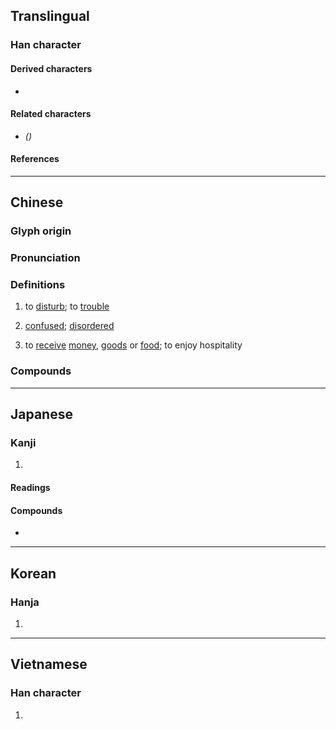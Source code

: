 {{also|扰}}
{{character info}}
==Translingual==

===Han character===
{{Han char|rn=64|rad=手|as=15|sn=18|four=51047|canj=QMBE|ids=⿰扌憂}}

====Derived characters====
* {{l|mul|[[𡅒]]}}

====Related characters====
* {{l|mul|[[扰]]}} ''({{w|Simplified Chinese}})''

====References====
{{Han ref|kx=0461.280|dkj=12920|dj=0810.340|hdz=31979.100|uh=64FE}}

----

==Chinese==
{{zh-forms|s=扰}}

===Glyph origin===
{{Han etym}}

===Pronunciation===
{{zh-pron
|m=rǎo
|c=jiu2,jiu5
|h=gd=yau3
|md=
|mn=xm,qz,tp:liáu/zz,kh:jiáu/xm:lā/qz:lǎ
|mn-t=riao2/riou2
|mn-t_note=riao2 - Shantou; riou2 - Chaozhou
|w=
|mc=y
|oc=y
|cat=v
}}

===Definitions===
{{zh-hanzi}}

# to [[disturb]]; to [[trouble]]
# {{lb|zh|literary}} [[confused]]; [[disordered]]
# {{lb|zh|polite}} to [[receive]] [[money]], [[good]]s or [[food]]; to enjoy hospitality

===Compounds===
{{zh-der|干擾|喧擾|叨擾|困擾|取擾|庸人自擾|亂擾擾|勾擾|不堪其擾|兵廚之擾|侵擾|㑳擾|性騷擾|干擾素|意擾心愁|告擾|俶擾|厚擾|奉擾|不勝其擾|不擾|兵戈擾攘|恇擾|攪擾|擾流器|擾動|相擾|擾擾|擾害|擾亂|痰火擾心|撓擾|打擾|有擾|擾民|科擾|煩擾|擾人|滋擾|撞擾|擾攘|暴力滋擾|搔擾|擾人清夢|生事擾民|自擾|馴擾|紛擾|雲擾|驚擾|聒擾|道擾|阻擾|纏擾|竄擾|討擾|騷擾|自相驚擾|糟擾}}

----

==Japanese==

===Kanji===
{{ja-kanji|grade=|rs=手15}}

# {{rfdef|ja|sort=手15}}

====Readings====
{{ja-readings
|goon=にょう
|kanon=じょう
|kun=みだ-れる, わずら-わし.い
}}

====Compounds====
* {{ja-r|動擾|どうじょう|gloss=[[motional]] [[disturbance]]}}

----

==Korean==

===Hanja===
{{ko-hanja|hangeul=요|eumhun=|rv=yo|mr=yo|y=yo}}

# {{rfdef|ko|sort=手15}}

----

==Vietnamese==

===Han character===
{{vi-hantu|[[nhiễu]], [[nhầu]]|rs=手15}}

# {{rfdef|vi|sort=手15}}